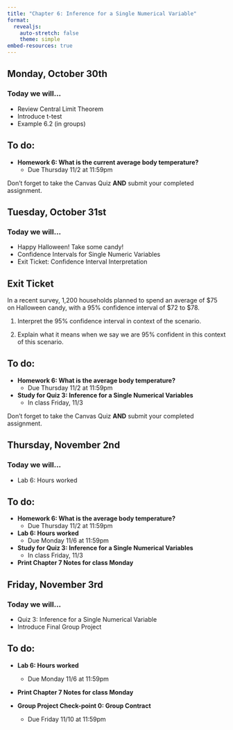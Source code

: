 ```yaml
---
title: "Chapter 6: Inference for a Single Numerical Variable"
format: 
  revealjs:
    auto-stretch: false
    theme: simple
embed-resources: true
---
```


## Monday, October 30th
### Today we will...

+ Review Central Limit Theorem
+ Introduce t-test
+ Example 6.2 (in groups)

## To do:
  
+ **Homework 6: What is the current average body temperature?**
  + Due Thursday 11/2 at 11:59pm

::: callout-warning
Don't forget to take the Canvas Quiz **AND** submit your completed assignment.
:::

## Tuesday, October 31st
### Today we will...

+ Happy Halloween! Take some candy!
+ Confidence Intervals for Single Numeric Variables
+ Exit Ticket: Confidence Interval Interpretation

##

::: callout-note
## Exit Ticket
In a recent survey, 1,200 households planned to spend an average of \$75 on Halloween candy, with a 95% confidence interval of \$72 to \$78. 

1. Interpret the 95\% confidence interval in context of the scenario.

2. Explain what it means when we say we are 95\% confident in this context of this scenario.
:::
  

## To do:

+ **Homework 6: What is the average body temperature?**
  + Due Thursday 11/2 at 11:59pm
  
+ **Study for Quiz 3: Inference for a Single Numerical Variables**
  + In class Friday, 11/3

::: callout-warning
Don't forget to take the Canvas Quiz **AND** submit your completed assignment.
:::

## Thursday, November 2nd
### Today we will...

+ Lab 6: Hours worked

## To do:
  
+ **Homework 6: What is the average body temperature?**
  + Due Thursday 11/2 at 11:59pm
  
+ **Lab 6: Hours worked**
  + Due Monday 11/6 at 11:59pm
  
+ **Study for Quiz 3: Inference for a Single Numerical Variables**
  + In class Friday, 11/3
  
+ **Print Chapter 7 Notes for class Monday**
  
## Friday, November 3rd
### Today we will...

+ Quiz 3: Inference for a Single Numerical Variable
+ Introduce Final Group Project

## To do:
  
+ **Lab 6: Hours worked**
  + Due Monday 11/6 at 11:59pm
  
+ **Print Chapter 7 Notes for class Monday**

+ **Group Project Check-point 0: Group Contract**
  + Due Friday 11/10 at 11:59pm


  
